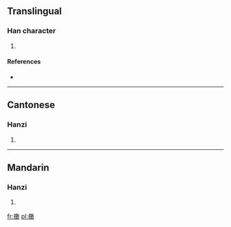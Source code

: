 ==Translingual==

===Han character===
{{Han char|rn=64|rad=手|as=12|sn=15|four=5804<sub>0</sub>|canj=手一十大 (QMJK), 手弓十大 (QNJK)}}

# {{defn|Han|sort=手12}}

====References====
* {{Han ref|kx=0454.190|dkj=12709|dj=0803.330|hdz=31950.090|uh=6496|ud=25750|bh=E5AF|bd=58799}}

----

==Cantonese==

===Hanzi===
{{yue-hanzi|jyut=|y=haam5}}

# {{defn|Cantonese|sort=手12}}

----

==Mandarin==

===Hanzi===
{{cmn-hanzi|pin=[[hàn]] ([[han4]]), [[qiǎn]] ([[qian3]])|wg=han<sup>4</sup>, ch'ien<sup>3</sup>}}

# {{defn|Mandarin|sort=手12}}

[[fr:撖]]
[[pl:撖]]